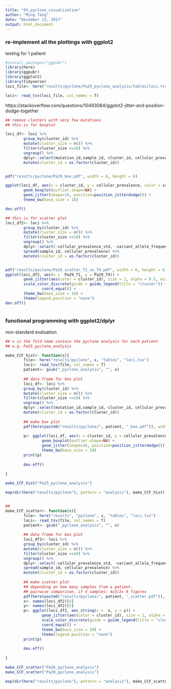 ```yaml
---
title: "03_pyclone_visualization"
author: "Ming Tang"
date: "December 13, 2017"
output: html_document
---
```


### re-implement all the plottings with ggplot2


testing for 1 patient

```r
#install.packages("ggpubr")
library(here)
library(ggpubr)
library(ggplot2)
library(tidyverse)
loci_file<- here("results/pyclone/Pa29_pyclone_analysis/tables/loci.tsv")

loci<- read_tsv(loci_file, col_names = T)
```

https://stackoverflow.com/questions/10493084/ggplot2-jitter-and-position-dodge-together


```r
## remove clusters with very few mutations
## this is for boxplot 

loci_df<- loci %>% 
        group_by(cluster_id) %>% 
        mutate(cluster_size = n()) %>%
        filter(cluster_size >=10) %>% 
        ungroup() %>%
        dplyr::select(mutation_id,sample_id, cluster_id, cellular_prevalence) %>%
        mutate(cluster_id = as.factor(cluster_id))


pdf("results/pyclone/Pa29_box.pdf", width = 6, height = 6)

ggplot(loci_df, aes(x = cluster_id, y = cellular_prevalence, color = sample_id)) +
        geom_boxplot(outlier.shape=NA) +
        geom_jitter(shape=16, position=position_jitterdodge()) +
        theme_bw(base_size = 18)

dev.off()

## this is for scatter plot
loci_df2<- loci %>%
        group_by(cluster_id) %>% 
        mutate(cluster_size = n()) %>%
        filter(cluster_size >=10) %>%
        ungroup() %>%
        dplyr::select(-cellular_prevalence_std, -variant_allele_frequency) %>% 
        spread(sample_id, cellular_prevalence) %>%
        mutate(cluster_id = as.factor(cluster_id))


pdf("results/pyclone/Pa29_scatter_T1_vs_T4.pdf", width = 6, height = 6)
ggplot(loci_df2, aes(x =  Pa29_T1, y = Pa29_T4)) +
        geom_jitter(aes(color = cluster_id), size = 2, alpha = 0.5, width = 0.01) +
        scale_color_discrete(guide = guide_legend(title = "cluster")) +
                coord_equal() +
        theme_bw(base_size = 18) +
        theme(legend.position = "none")
dev.off()
    
``` 

### functional programming with ggplot2/dplyr

non-standard evaluation


```r

## x is the fold name contain the pyclone analysis for each patient
## e.g. Pa25_pyclone_analysis

make_CCF_hist<- function(x){
        file<- here("results/pyclone", x, "tables", "loci.tsv")
        loci<- read_tsv(file, col_names = T)
        patient<- gsub("_pyclone_analysis", "", x)
        
        ## data frame for box plot
        loci_df<- loci %>% 
        group_by(cluster_id) %>% 
        mutate(cluster_size = n()) %>%
        filter(cluster_size >=10) %>% 
        ungroup() %>%
        dplyr::select(mutation_id,sample_id, cluster_id, cellular_prevalence) %>%
        mutate(cluster_id = as.factor(cluster_id))
        
        ## make box plot
        pdf(here(paste0("results/pyclone/", patient, "_box.pdf")), width = 6, height = 6)
        
        p<- ggplot(loci_df, aes(x = cluster_id, y = cellular_prevalence, color = sample_id)) +
                geom_boxplot(outlier.shape=NA) +
                geom_jitter(shape=16, position=position_jitterdodge()) +
                theme_bw(base_size = 18)
        print(p)
        
        dev.off()
        
}

make_CCF_hist("Pa25_pyclone_analysis")

map(dir(here("results/pyclone"), pattern = "analysis"), make_CCF_hist)


## 
make_CCF_scatter<- function(x){
        file<- here("results", "pyclone", x, "tables", "loci.tsv")
        loci<- read_tsv(file, col_names = T)
        patient<- gsub("_pyclone_analysis", "", x)
        
        ## data frame for box plot
        loci_df2<- loci %>%
        group_by(cluster_id) %>% 
        mutate(cluster_size = n()) %>%
        filter(cluster_size >=10) %>%
        ungroup() %>%
        dplyr::select(-cellular_prevalence_std, -variant_allele_frequency) %>% 
        spread(sample_id, cellular_prevalence) %>%
        mutate(cluster_id = as.factor(cluster_id))
        
        ## make scatter plot
        ## depending on how many samples from a patient.
        ## pairwise comparison, if 4 samples: 4x3/2= 6 figures
        pdf(here(paste0("results/pyclone/", patient, "_scatter.pdf")), width = 6, height = 6)
        x<- names(loci_df2)[4]
        y<- names(loci_df2)[5]
        p<- ggplot(loci_df2, aes_string(x =  x, y = y)) +
                geom_jitter(aes(color = cluster_id), size = 2, alpha = 0.5, width = 0.01) +
                scale_color_discrete(guide = guide_legend(title = "cluster")) +
                coord_equal() +
                theme_bw(base_size = 20) +
                theme(legend.position = "none")
        print(p)
        
        dev.off()
        
}

make_CCF_scatter("Pa26_pyclone_analysis")
make_CCF_scatter("Pa29_pyclone_analysis")

map(dir(here("results/pyclone"), pattern = "analysis"), make_CCF_scatter)
```


